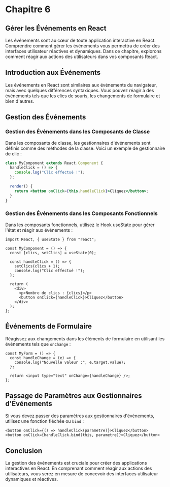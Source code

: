 # Chapitre 6

## Gérer les Événements en React

Les événements sont au cœur de toute application interactive en React. Comprendre comment gérer les événements vous permettra de créer des interfaces utilisateur réactives et dynamiques. Dans ce chapitre, explorons comment réagir aux actions des utilisateurs dans vos composants React.

## Introduction aux Événements

Les événements en React sont similaires aux événements du navigateur, mais avec quelques différences syntaxiques. Vous pouvez réagir à des événements tels que les clics de souris, les changements de formulaire et bien d'autres.

## Gestion des Événements

### Gestion des Événements dans les Composants de Classe

Dans les composants de classe, les gestionnaires d'événements sont définis comme des méthodes de la classe. Voici un exemple de gestionnaire de clic :

```jsx
class MyComponent extends React.Component {
  handleClick = () => {
    console.log("Clic effectué !");
  };

  render() {
    return <button onClick={this.handleClick}>Cliquez</button>;
  }
}
```

### Gestion des Événements dans les Composants Fonctionnels

Dans les composants fonctionnels, utilisez le Hook useState pour gérer l'état et réagir aux événements :

```tsx
import React, { useState } from "react";

const MyComponent = () => {
  const [clics, setClics] = useState(0);

  const handleClick = () => {
    setClics(clics + 1);
    console.log("Clic effectué !");
  };

  return (
    <div>
      <p>Nombre de clics : {clics}</p>
      <button onClick={handleClick}>Cliquez</button>
    </div>
  );
};
```

## Événements de Formulaire

Réagissez aux changements dans les éléments de formulaire en utilisant les événements tels que `onChange` :

```tsx
const MyForm = () => {
  const handleChange = (e) => {
    console.log("Nouvelle valeur :", e.target.value);
  };

  return <input type="text" onChange={handleChange} />;
};
```

## Passage de Paramètres aux Gestionnaires d'Événements

Si vous devez passer des paramètres aux gestionnaires d'événements, utilisez une fonction fléchée ou `bind` :

```tsx
<button onClick={() => handleClick(parametre)}>Cliquez</button>
<button onClick={handleClick.bind(this, parametre)}>Cliquez</button>
```

## Conclusion

La gestion des événements est cruciale pour créer des applications interactives en React. En comprenant comment réagir aux actions des utilisateurs, vous serez en mesure de concevoir des interfaces utilisateur dynamiques et réactives.
